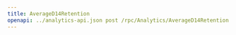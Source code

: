 ---
title: AverageD14Retention
openapi: ../analytics-api.json post /rpc/Analytics/AverageD14Retention
---

